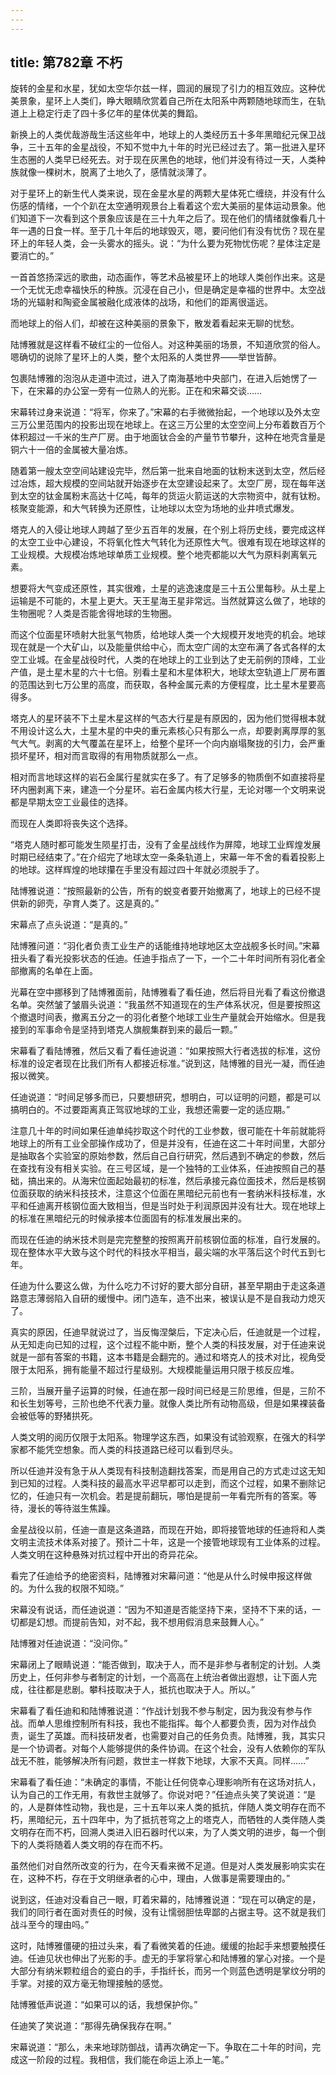 ```yaml
---
---
---
```

title: 第782章 不朽
---



旋转的金星和水星，犹如太空华尔兹一样，圆润的展现了引力的相互效应。这种优美景象，星环上人类们，睁大眼睛欣赏着自己所在太阳系中两颗随地球而生，在轨道上上稳定行走了四十多亿年的星体优美的舞蹈。

新换上的人类优哉游哉生活这些年中，地球上的人类经历五十多年黑暗纪元保卫战争，三十五年的金星战役，不知不觉中九十年的时光已经过去了。第一批进入星环生态圈的人类早已经死去。对于现在灰黑色的地球，他们并没有待过一天，人类种族就像一棵树木，脱离了土地久了，感情就淡薄了。

对于星环上的新生代人类来说，现在金星水星的两颗大星体死亡缠绕，并没有什么伤感的情绪，一个个趴在太空通明观景台上看着这个宏大美丽的星体运动景象。他们知道下一次看到这个景象应该是在三十九年之后了。现在他们的情绪就像看几十年一遇的日食一样。至于几十年后的地球毁灭，嗯，要问他们有没有忧伤？现在星环上的年轻人类，会一头雾水的摇头。说：“为什么要为死物忧伤呢？星体注定是要消亡的。”

一首首悠扬深远的歌曲，动态画作，等艺术品被星环上的地球人类创作出来。这是一个无忧无虑幸福快乐的种族。沉浸在自己小，但是确定是幸福的世界中。太空战场的光辐射和陶瓷金属被融化成液体的战场，和他们的距离很遥远。

而地球上的俗人们，却被在这种美丽的景象下，散发着看起来无聊的忧愁。

陆博雅就是这样看不破红尘的一位俗人。对这种美丽的场景，不知道欣赏的俗人。嗯确切的说除了星环上的人类，整个太阳系的人类世界——举世皆醉。

包裹陆博雅的泡泡从走道中流过，进入了南海基地中央部门，在进入后她愣了一下，在宋幕的办公室一旁有一位熟人的光影。正在和宋幕交谈……

宋幕转过身来说道：“将军，你来了。”宋幕的右手微微抬起，一个地球以及外太空三万公里范围内的投影出现在地球上。在这三万公里的太空空间上分布着数百万个体积超过一千米的生产厂房。由于地面钛合金的产量节节攀升，这种在地壳含量是铜六十一倍的金属被大量冶炼。

随着第一艘太空空间站建设完毕，然后第一批来自地面的钛粉末送到太空，然后经过冶炼，超大规模的空间站就开始逐步在太空建设起来了。太空厂房，现在每年送到太空的钛金属粉末高达十亿吨，每年的货运火箭运送的大宗物资中，就有钛粉。核聚变能源，和大气转换为还原性，让地球以太空为场地的业井喷式爆发。

塔克人的入侵让地球人跨越了至少五百年的发展，在个别上将历史线，要完成这样的太空工业中心建设，不将氧化性大气转化为还原性大气。很难有现在地球这样的工业规模。大规模冶炼地球单质工业规模。整个地壳都能以大气为原料剥离氧元素。

想要将大气变成还原性，其实很难，土星的逃逸速度是三十五公里每秒。从土星上运输是不可能的，木星上更大。天王星海王星非常远。当然就算这么做了，地球的生物圈呢？人类是否能舍得地球的生物圈。

而这个位面星环喷射大批氢气物质，给地球人类一个大规模开发地壳的机会。地球现在就是一个大矿山，以及能量供给中心，而太空广阔的太空布满了各式各样的太空工业城。在金星战役时代，人类的在地球上的工业到达了史无前例的顶峰，工业产值，是土星木星的六十七倍。别看土星和木星体积大，地球太空轨道上厂房布置的范围达到七万公里的高度，而获取，各种金属元素的方便程度，比土星木星要高得多。

塔克人的星环装不下土星木星这样的气态大行星是有原因的，因为他们觉得根本就不用设计这么大，土星木星的中央的重元素核心只有那么一点，却要剥离厚厚的氢气大气。剥离的大气覆盖在星环上，给整个星环一个向内崩塌聚拢的引力，会严重损坏星环，相对而言取得的有用物质就那么一点。

相对而言地球这样的岩石金属行星就实在多了。有了足够多的物质倒不如直接将星环内圈剥离下来，建造一个分星环。岩石金属内核大行星，无论对哪一个文明来说都是早期太空工业最佳的选择。

而现在人类即将丧失这个选择。

“塔克人随时都可能发生陨星打击，没有了金星战线作为屏障，地球工业辉煌发展时期已经结束了。”在介绍完了地球太空一条条轨道上，宋幕一年不舍的看着投影上的地球。这样辉煌的地球攥在手里没有超过四十年就必须脱手了。

陆博雅说道：“按照最新的公告，所有的蜕变者要开始撤离了，地球上的已经不提供新的卵壳，孕育人类了。这是真的。”

宋幕点了点头说道：“是真的。”

陆博雅问道：“羽化者负责工业生产的话能维持地球地区太空战舰多长时间。”宋幕扭头看了看光投影状态的任迪。任迪手指点了一下，一个二十年时间所有羽化者全部撤离的名单在上面。

光幕在空中挪移到了陆博雅面前，陆博雅看了看任迪，然后将目光看了看这份撤退名单。突然皱了皱眉头说道：“我虽然不知道现在的生产体系状况，但是要按照这个撤退时间表，撤离五分之一的羽化者整个地球工业生产量就会开始缩水。但是我接到的军事命令是坚持到塔克人旗舰集群到来的最后一颗。”

宋幕看了看陆博雅，然后又看了看任迪说道：“如果按照大行者选拔的标准，这份标准的设定者现在比我们所有人都接近标准。”说到这，陆博雅的目光一凝，而任迪报以微笑。

任迪说道：“时间足够多而已，只要想研究，想明白，可以证明的问题，都是可以搞明白的。不过要距离真正驾驭地球的工业，我想还需要一定的适应期。”

注意几十年的时间如果任迪单纯抄取这个时代的工业参数，很可能在十年前就能将地球上的所有工业全部操作成功了，但是并没有，任迪在这二十年时间里，大部分是抽取各个实验室的原始参数，然后自己自行研究，然后遇到不确定的参数，然后在查找有没有相关实验。在三号区域，是一个独特的工业体系，任迪按照自己的基础，搞出来的。从海宋位面起始最初的标准，然后承接元淼位面技术，然后是核钢位面获取的纳米科技技术，注意这个位面在黑暗纪元前也有一套纳米科技标准，水平和任迪离开核钢位面大致相当，但是当时处于利润原因并没有壮大。现在地球上的标准在黑暗纪元的时候承接本位面固有的标准发展出来的。

而现在任迪的纳米技术则是完完整整的按照离开前核钢位面的标准，自行发展的。现在整体水平大致与这个时代的科技水平相当，最尖端的水平落后这个时代五到七年。

任迪为什么要这么做，为什么吃力不讨好的要大部分自研，甚至早期由于走这条道路意志薄弱陷入自研的缓慢中。闭门造车，造不出来，被误认是不是自我动力熄灭了。

真实的原因，任迪早就说过了，当反悔涅槃后，下定决心后，任迪就是一个过程，从无知走向已知的过程，这个过程不能中断，整个人类的科技发展，对于任迪来说就是一部有答案的书籍，这本书籍是会翻完的。通过和塔克人的技术对比，视角受限于太阳系，拥有能量不超过行星级别。大规模能量运用只限于核反应堆。

三阶，当展开量子运算的时候，任迪在那一段时间已经是三阶思维，但是，三阶不和长生划等号，三阶也绝不代表力量。就像人类比所有动物高级，但是如果裸装备会被低等的野猪拱死。

人类文明的阅历仅限于太阳系。物理学这东西，如果没有试验观察，在强大的科学家都不能凭空想象。而人类的科技道路已经可以看到尽头。

所以任迪并没有急于从人类现有科技制造翻找答案，而是用自己的方式走过这无知到已知的过程。人类科技的最高水平迟早都可以走到，而这个过程，如果不删除记忆的，任迪只有一次机会。若是提前翻玩，哪怕是提前一年看完所有的答案。等待，漫长的等待滋生焦躁。

金星战役以前，任迪一直是这条道路，而现在开始，即将接管地球的任迪将和人类文明主流技术体系对接了。预计二十年，这是一个接管地球现有工业体系的过程。人类文明在这种悬殊对抗过程中开出的奇异花朵。

看完了任迪给予的绝密资料，陆博雅对宋幕问道：“他是从什么时候申报这样做的。为什么我的权限不知晓。”

宋幕没有说话，而任迪说道：“因为不知道是否能坚持下来，坚持不下来的话，一切都是幻想。而提前告知，对不起，我不想用假消息来鼓舞人心。”

陆博雅对任迪说道：“没问你。”

宋幕闭上了眼睛说道：“能否做到，取决于人，而不是非参与者制定的计划。人类历史上，任何非参与者制定的计划，一个高高在上统治者做出遐想，让下面人完成，往往都是悲剧。攀科技取决于人，抵抗也取决于人。所以。”

宋幕看了看任迪和和陆博雅说道：“作战计划我不参与制定，因为我没有参与作战。而单人思维控制所有科技，我也不能指挥。每个人都要负责，因为对作战负责，诞生了英雄。而科技研发者，也需要对自己的任务负责。陆博雅，我，其实只是一个协调者。对每个人能够提供的条件协调。在这个社会，没有人依赖你的军队战无不胜，能够解决所有问题，救世主一样救下地球，大家不天真。同样……”

宋幕看了看任迪：“未确定的事情，不能让任何侥幸心理影响所有在这场对抗人，认为自己的工作无用，有救世主就够了。你说对吧？”任迪点头笑了笑说道：“是的，人是群体性动物，我也是，三十五年以来人类的抵抗，伴随人类文明存在而不朽，黑暗纪元，五十四年中，为了抵抗苍穹之上的塔克人，而牺牲的人类伴随人类文明存在而不朽，回溯人类进入旧石器时代以来，为了人类文明的进步，每一个倒下的人类将随着人类文明的存在而不朽。

虽然他们对自然所改变的行为，在今天看来微不足道。但是对人类发展影响实实在在，这种不朽，存在于文明继承者的心中，理由，人做事是需要理由的。”

说到这，任迪对没看自己一眼，盯着宋幕的，陆博雅说道：“现在可以确定的是，我们的同行者在面对责任的时候，没有让懦弱胆怯卑鄙的占据主导。这不就是我们战斗至今的理由吗。”

这时，陆博雅僵硬的扭过头来，看了看微笑着的任迪。缓缓的抬起手来想要触摸任迪。任迪见状也伸出了光影的手。虚无的手掌将掌心和陆博雅的掌心对接。一个是大部分有纳米颗粒组合的瓷白的手，手指纤长，而另一个则蓝色透明是掌纹分明的手掌。对接的双方毫无物理接触的感觉。

陆博雅低声说道：“如果可以的话，我想保护你。”

任迪笑了笑说道：“那得先确保我存在啊。”

宋幕说道：“那么，未来地球防御战，请再次确定一下。争取在二十年的时间，完成这一阶段的过程。我相信，我们能在命运上添上一笔。”